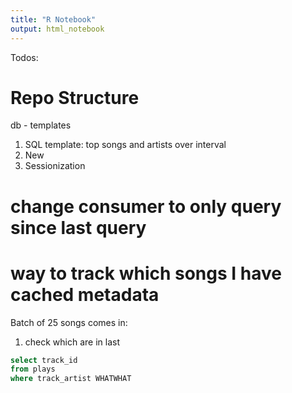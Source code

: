 ```yaml
---
title: "R Notebook"
output: html_notebook
---
```


Todos:

# Repo Structure

db
- templates

1. SQL template: top songs and artists over interval
1. New
1. Sessionization

# change consumer to only query since last query

# way to track which songs I have cached metadata

Batch of 25 songs comes in:

1. check which are in last

```sql
select track_id
from plays
where track_artist WHATWHAT
```
